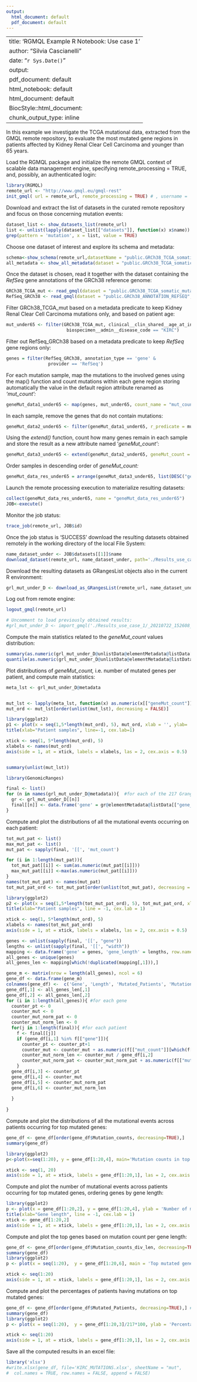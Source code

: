 ---
output:
  html_document: default
  pdf_document: default
---

---
title: 'RGMQL Example R Notebook: Use case 1'
author: "Silvia Cascianelli"
date: "`r Sys.Date()`"
output:
  pdf_document: default
  html_notebook: default
  html_document: default
  BiocStyle::html_document:
  chunk_output_type: inline
---

In this example we investigate the TCGA mutational data, extracted from the GMQL remote repository, to evaluate the most mutated gene regions in patients affected by Kidney Renal Clear Cell Carcinoma and younger than 65 years.

Load the RGMQL package and initialize the remote GMQL context of scalable data management engine, specifying remote_processing = TRUE, and, possibly, an authenticated login:

```{r, initialization}
library(RGMQL)
remote_url <- "http://www.gmql.eu/gmql-rest"
init_gmql( url = remote_url, remote_processing = TRUE) # , username = 'XXXX', password = 'XXXX')
```

Download and extract the list of datasets in the curated remote repository and focus on those concerning mutation events:

```{r, available_datasets}
dataset_list <- show_datasets_list(remote_url)
list <- unlist(lapply(dataset_list[["datasets"]], function(x) x$name))
grep(pattern = 'mutation', x = list, value = TRUE)

```

Choose one dataset of interest and explore its schema and metadata:

```{r,schema_and_metadata}
schema<-show_schema(remote_url,datasetName = "public.GRCh38_TCGA_somatic_mutation_masked_2019_10")
all_metadata <- show_all_metadata(dataset = "public.GRCh38_TCGA_somatic_mutation_masked_2019_10")
```

Once the dataset is chosen, read it together with the dataset containing the *RefSeq* gene annotations of the GRCh38 reference genome:

```{r, read_datasets}
GRCh38_TCGA_mut <- read_gmql(dataset = "public.GRCh38_TCGA_somatic_mutation_masked_2019_10", is_local = FALSE)
RefSeq_GRCh38 <- read_gmql(dataset = "public.GRCh38_ANNOTATION_REFSEQ", is_local = FALSE)
```

Filter GRCh38_TCGA_mut based on a metadata predicate to keep Kidney Renal Clear Cell Carcinoma mutations only, and based on patient age:

```{r, mut_stratification}
mut_under65 <- filter(GRCh38_TCGA_mut, clinical__clin_shared__age_at_initial_pathologic_diagnosis < 65 & 
                       biospecimen__admin__disease_code == "KIRC")
```

Filter out RefSeq_GRCh38 based on a metadata predicate to keep *RefSeq* gene regions only:

```{r, RefSeq_GRCh38}
genes = filter(RefSeq_GRCh38, annotation_type == 'gene' & 
                provider == 'RefSeq')
```

For each mutation sample, map the mutations to the involved genes using the map() function and count mutations within each gene region storing automatically the value in the default region attribute renamed as  *'mut_count':*

```{r, map}
geneMut_data1_under65 <- map(genes, mut_under65, count_name = "mut_count")
```

In each sample, remove the genes that do not contain mutations:

```{r, removal}
geneMut_data2_under65 <- filter(geneMut_data1_under65, r_predicate = mut_count >= 1)
```

Using the *extend()* function, count how many genes remain in each sample and store the result as a new attribute named '*geneMut_count'*:

```{r, geneMut_count}
geneMut_data3_under65 <- extend(geneMut_data2_under65, geneMut_count = COUNT())
```

Order samples in descending order of *geneMut_count:*

```{r, sorting}
geneMut_data_res_under65 = arrange(geneMut_data3_under65, list(DESC("geneMut_count")))
```

Launch the remote processing execution to materialize resulting datasets:

```{r, job_execution, eval=FALSE}
collect(geneMut_data_res_under65, name = "geneMut_data_res_under65")
JOB<-execute()
```

Monitor the job status:

```{r, job_monitoring, eval=FALSE}
trace_job(remote_url, JOB$id)
```

Once the job status is 'SUCCESS' download the resulting datasets obtained remotely in the working directory of the local File System:

```{r, download_in_FS, eval=FALSE}
name_dataset_under <- JOB$datasets[[1]]$name
download_dataset(remote_url, name_dataset_under, path='./Results_use_case_1')

```

Download the resulting datasets as GRangesList objects also in the current R environment:

```{r, GRangesList, eval=FALSE}
grl_mut_under_D <- download_as_GRangesList(remote_url, name_dataset_under)

```

Log out from remote engine:

```{r, logout}
logout_gmql(remote_url)
```

```{r, echo=FALSE}  
# Uncomment to load previously obtained results:
#grl_mut_under_D <- import_gmql('./Results_use_case_1/_20210722_152608_geneMut_data_res_under65- compatible with GRL', TRUE)

```
Compute the main statistics related to the *geneMut_count* values distribution:

```{r, statistics}
summary(as.numeric(grl_mut_under_D@unlistData@elementMetadata@listData[["mut_count"]]))
quantile(as.numeric(grl_mut_under_D@unlistData@elementMetadata@listData[["mut_count"]]), c(.90, .95, .99))
```

Plot distributions of *geneMut_count,* i.e. number of mutated genes per patient, and compute main statistics:

```{r, geneMut_count_distributions}

meta_lst <- grl_mut_under_D@metadata


mut_lst <- lapply(meta_lst, function(x) as.numeric(x[["geneMut_count"]]))
mut_ord <- mut_lst[order(unlist(mut_lst), decreasing = FALSE)]

library(ggplot2)
p1 <- plot(x = seq(1,5*length(mut_ord), 5), mut_ord, xlab = '', ylab= 'Number of mutated genes', xaxt = "n")
title(xlab="Patient samples", line=-1, cex.lab=1)

xtick <- seq(1, 5*length(mut_ord), 5)
xlabels <- names(mut_ord)
axis(side = 1, at = xtick, labels = xlabels, las = 2, cex.axis = 0.5)


summary(unlist(mut_lst))
```

```{r, results = 'hide'}
library(GenomicRanges)

final <- list()
for (n in names(grl_mut_under_D@metadata)){  #for each of the 217 Granges
  gr <- grl_mut_under_D[[n]]
  final[[n]] <- data.frame('gene' = gr@elementMetadata@listData[["gene_symbol"]], 'mut_count' = as.numeric(gr@elementMetadata@listData[["mut_count"]]), 'width'  = width(ranges(grl_mut_under_D[[n]])))
}


```

Compute and plot the distributions of all the mutational events occurring on each patient:

```{r}
tot_mut_pat <- list()
max_mut_pat <- list()
mut_pat <- sapply(final, '[[', 'mut_count')

for (i in 1:length(mut_pat)){
  tot_mut_pat[[i]] <- sum(as.numeric(mut_pat[[i]]))
  max_mut_pat[[i]] <-max(as.numeric(mut_pat[[i]]))
}
names(tot_mut_pat) <- names(mut_pat)
tot_mut_pat_ord <- tot_mut_pat[order(unlist(tot_mut_pat), decreasing = FALSE)]

library(ggplot2)
p2 <- plot(x = seq(1,5*length(tot_mut_pat_ord), 5), tot_mut_pat_ord, xlab = '', ylab= 'Number of mutational events', xaxt = "n")
title(xlab="Patient samples", line = -1, cex.lab = 1)

xtick <- seq(1, 5*length(mut_ord), 5)
xlabels <- names(tot_mut_pat_ord)
axis(side = 1, at = xtick, labels = xlabels, las = 2, cex.axis = 0.5)
```

```{r}
genes <- unlist(sapply(final, '[[', "gene"))
lengths <- unlist(sapply(final, '[[', "width"))
mapping <- data.frame('gene' = genes, 'gene_length' = lengths, row.names = NULL)
all_genes <- unique(genes)
all_genes_len <- mapping[which(!duplicated(mapping[,1])),]

gene_m <- matrix(nrow = length(all_genes), ncol = 6)
gene_df <- data.frame(gene_m)
colnames(gene_df) <-  c('Gene', 'Length', 'Mutated_Patients', 'Mutation_counts', 'Mutation_counts_norm', 'Mutation_counts_div_len')
gene_df[,1] <- all_genes_len[,1]
gene_df[,2] <- all_genes_len[,2]
for (i in 1:length(all_genes)){ #for each gene
  counter_pt <- 0
  counter_mut <- 0
  counter_mut_norm_pat <- 0
  counter_mut_norm_len <- 0
  for(j in 1:length(final)){ #for each patient
    f <- final[[j]]
    if (gene_df[i,1] %in% f[["gene"]]){
      counter_pt <- counter_pt+1
      counter_mut <- counter_mut + as.numeric(f[["mut_count"]][which(f[["gene"]] == gene_df[i,1])[1]]) #[1] to avoid issues when there are multiple regions of the same gene and duplicated symbols
      counter_mut_norm_len <- counter_mut / gene_df[i,2]
      counter_mut_norm_pat <- counter_mut_norm_pat + as.numeric(f[["mut_count"]][which(f[["gene"]] == gene_df[i,1])[1]]) / tot_mut_pat[[j]]
    }
  gene_df[i,3] <- counter_pt
  gene_df[i,4] <- counter_mut
  gene_df[i,5] <- counter_mut_norm_pat
  gene_df[i,6] <- counter_mut_norm_len
      
  }
  
}

```

Compute and plot the distributions of all the mutational events across patients occurring for top mutated genes:

```{r}
gene_df <- gene_df[order(gene_df$Mutation_counts, decreasing=TRUE),] 
summary(gene_df)

library(ggplot2)
p<-plot(x=seq(1:20), y = gene_df[1:20,4], main='Mutation counts in top mutated genes', ylab = 'Number of mutations across patient samples', xlab = NA, xaxt="n")

xtick <- seq(1, 20)
axis(side = 1, at = xtick, labels = gene_df[1:20,1], las = 2, cex.axis = 0.75)

```

Compute and plot the number of mutational events across patients occurring for top mutated genes, ordering genes by gene length:

```{r}
library(ggplot2)
p <- plot(x = gene_df[1:20,2], y = gene_df[1:20,4], ylab = 'Number of mutations across samples', xlab = '', main='Mutation counts compared to gene lengths in top mutated genes', xaxt="n") #xlab = 'Genes'
title(xlab="Gene length", line = -1, cex.lab = 1)
xtick <- gene_df[1:20,2]
axis(side = 1, at = xtick, labels = gene_df[1:20,1], las = 2, cex.axis = 0.75)
```

Compute and plot the top genes based on mutation count per gene length:

```{r}
gene_df <- gene_df[order(gene_df$Mutation_counts_div_len, decreasing=TRUE),] #descending geneMut_count_order
summary(gene_df)
library(ggplot2)
p <- plot(x = seq(1:20),  y = gene_df[1:20,6], main = 'Top mutated genes based on mutation count divided by gene length', ylab = 'Mutation counts per gene length', xlab = NA, xaxt = "n") #xlab = 'Genes'

xtick <- seq(1:20)
axis(side = 1, at = xtick, labels = gene_df[1:20,1], las = 2, cex.axis = 0.7)
```

Compute and plot the percentages of patients having mutations on top mutated genes:

```{r}
gene_df <- gene_df[order(gene_df$Mutated_Patients, decreasing=TRUE),] #descending gene_mut_count_order
summary(gene_df)
library(ggplot2)
p <- plot(x = seq(1:20),  y = gene_df[1:20,3]/217*100, ylab = 'Percentage of patients (%)', xlab = NA, main = 'Top mutated genes based on percentage of mutated patients', xaxt = "n") #xlab = 'Genes'

xtick <- seq(1:20)
axis(side = 1, at = xtick, labels = gene_df[1:20,1], las = 2, cex.axis = 0.75)
```

Save all the computed results in an excel file:

```{r, end}
library('xlsx')
#write.xlsx(gene_df, file='KIRC_MUTATIONS.xlsx', sheetName = "mut", 
#  col.names = TRUE, row.names = FALSE, append = FALSE)
```
